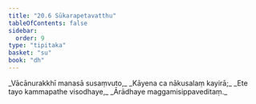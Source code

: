 ```yaml
---
title: "20.6 Sūkarapetavatthu"
tableOfContents: false
sidebar:
  order: 9
type: "tipitaka"
basket: "su"
book: "dh"
---
```



<DynamicBreadcrumb />

<Division number="281" book="dh">

<Paragraph number="303" type="verses" book="dh">
_Vācānurakkhī manasā susaṃvuto,_  
_Kāyena ca nākusalaṃ kayirā;_  
_Ete tayo kammapathe visodhaye,_  
_Ārādhaye maggamisippaveditaṃ._
</Paragraph>
</Division>